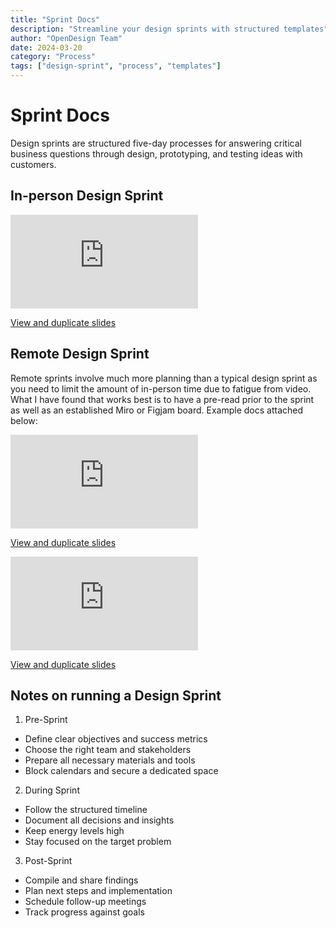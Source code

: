 ```yaml
---
title: "Sprint Docs"
description: "Streamline your design sprints with structured templates"
author: "OpenDesign Team"
date: 2024-03-20
category: "Process"
tags: ["design-sprint", "process", "templates"]
---
```


# Sprint Docs

<div class="bg-[#f6f8fa] border border-[#e5e7eb] rounded-lg p-6 my-8">
  <p class="text-[17px] leading-7 text-[#1a1f36]">
    Design sprints are structured five-day processes for answering critical business questions through design, prototyping, and testing ideas with customers.
  </p>
</div>

## In-person Design Sprint

<div class="relative w-full aspect-[16/9] mb-4">
  <iframe
    src="https://docs.google.com/presentation/d/e/2PACX-1vQcdgkl74QSK3aJNY4OIHN865w98-YDQa3s7zv4or3pT33J6wvihr-CVcMCzxKnNVsC1fa_QB1Khr0u/embed?start=false&loop=false&delayms=3000"
    frameborder="0"
    class="absolute top-0 left-0 w-full h-full"
    allowfullscreen
  ></iframe>
</div>

[View and duplicate slides](https://docs.google.com/presentation/d/1e-Fj6nUsdHL8zQp-HMOD5TZx0BcSOBWKw1UjHJOdZRo/edit?usp=sharing)

## Remote Design Sprint

Remote sprints involve much more planning than a typical design sprint as you need to limit the amount of in-person time due to fatigue from video. What I have found that works best is to have a pre-read prior to the sprint as well as an established Miro or Figjam board. Example docs attached below:

<div class="relative w-full aspect-[16/9] mb-4">
  <iframe
    src="https://docs.google.com/presentation/d/e/2PACX-1vQJKMhN7tNrwc9Th0oXFzDEPUmSicSaWPg2lXYjMUR_tApQHwKr83rGCpPcqhwKb6a37COgcY9UVIfp/embed?start=false&loop=false&delayms=3000"
    frameborder="0"
    class="absolute top-0 left-0 w-full h-full"
    allowfullscreen
  ></iframe>
</div>

[View and duplicate slides](https://docs.google.com/presentation/d/1OvCXEG9UbfudRusEn9JiKWyASISnKgnRlO1wC-1CFIQ/edit?usp=sharing)

<div class="relative w-full aspect-[16/9] mb-4">
  <iframe
    src="https://docs.google.com/presentation/d/e/1e-Fj6nUsdHL8zQp-HMOD5TZx0BcSOBWKw1UjHJOdZRo/embed?start=false&loop=false&delayms=3000"
    frameborder="0"
    class="absolute top-0 left-0 w-full h-full"
    allowfullscreen
  ></iframe>
</div>

[View and duplicate slides](https://docs.google.com/presentation/d/1e-Fj6nUsdHL8zQp-HMOD5TZx0BcSOBWKw1UjHJOdZRo/edit?usp=sharing)

## Notes on running a Design Sprint

1. Pre-Sprint
- Define clear objectives and success metrics
- Choose the right team and stakeholders
- Prepare all necessary materials and tools
- Block calendars and secure a dedicated space

2. During Sprint
- Follow the structured timeline
- Document all decisions and insights
- Keep energy levels high
- Stay focused on the target problem

3. Post-Sprint
- Compile and share findings
- Plan next steps and implementation
- Schedule follow-up meetings
- Track progress against goals
